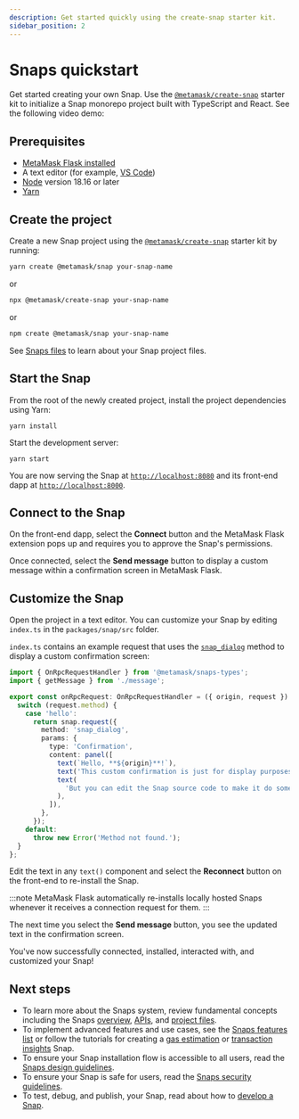 ```yaml
---
description: Get started quickly using the create-snap starter kit.
sidebar_position: 2
---
```



# Snaps quickstart

Get started creating your own Snap.
Use the [`@metamask/create-snap`](https://github.com/MetaMask/snaps/tree/main/packages/create-snap)
starter kit to initialize a Snap monorepo project built with TypeScript and React.
See the following video demo:

<YoutubeEmbed url="https://www.youtube.com/embed/qZRAryYwgdg?si=CeImIULgH3iD-FF0" />

## Prerequisites

- [MetaMask Flask installed](install-flask.md)
- A text editor (for example, [VS Code](https://code.visualstudio.com/))
- [Node](https://docs.npmjs.com/downloading-and-installing-node-js-and-npm) version 18.16 or later
- [Yarn](https://yarnpkg.com/)

## Create the project

Create a new Snap project using the [`@metamask/create-snap`](https://github.com/MetaMask/snaps/tree/main/packages/create-snap)
starter kit by running:

```bash
yarn create @metamask/snap your-snap-name
```

or

```bash
npx @metamask/create-snap your-snap-name
```

or

```bash
npm create @metamask/snap your-snap-name
```

See [Snaps files](../concepts/files.md) to learn about your Snap project files.

## Start the Snap

From the root of the newly created project, install the project dependencies using Yarn:

```shell
yarn install
```

Start the development server:

```shell
yarn start
```

You are now serving the Snap at [`http://localhost:8080`](http://localhost:8080/) and its front-end dapp at [`http://localhost:8000`](http://localhost:8000/).

## Connect to the Snap

On the front-end dapp, select the **Connect** button and the MetaMask Flask extension pops up and
requires you to approve the Snap's permissions.

Once connected, select the **Send message** button to display a custom message within a confirmation
screen in MetaMask Flask.

## Customize the Snap

Open the project in a text editor.
You can customize your Snap by editing `index.ts` in the `packages/snap/src` folder.

`index.ts` contains an example request that uses the
[`snap_dialog`](../reference/snaps-api.md#snapdialog) method to display a custom confirmation screen:

```ts
import { OnRpcRequestHandler } from '@metamask/snaps-types';
import { getMessage } from './message';

export const onRpcRequest: OnRpcRequestHandler = ({ origin, request }) => {
  switch (request.method) {
    case 'hello':
      return snap.request({
        method: 'snap_dialog',
        params: {
          type: 'Confirmation',
          content: panel([
            text(`Hello, **${origin}**!`),
            text('This custom confirmation is just for display purposes.'),
            text(
              'But you can edit the Snap source code to make it do something, if you want to!',
            ),
          ]),
        },
      });
    default:
      throw new Error('Method not found.');
  }
};
```

Edit the text in any `text()` component and select the **Reconnect** button
on the front-end to re-install the Snap.

:::note
MetaMask Flask automatically re-installs locally hosted Snaps whenever it receives a connection request
for them.
:::

The next time you select the **Send message** button, you see the updated text in the confirmation screen.

You've now successfully connected, installed, interacted with, and customized your Snap!

## Next steps

- To learn more about the Snaps system, review fundamental concepts including the Snaps
  [overview](../concepts/overview.md), [APIs](../concepts/apis.md), and
  [project files](../concepts/files.md).
- To implement advanced features and use cases, see the
  [Snaps features list](../index.mdx#what-can-you-do-with-a-snap) or follow the tutorials for
  creating a [gas estimation](../tutorials/gas-estimation.md) or
  [transaction insights](../tutorials/transaction-insights.md) Snap.
- To ensure your Snap installation flow is accessible to all users, read the
  [Snaps design guidelines](../concepts/design-guidelines.md).
- To ensure your Snap is safe for users, read the
  [Snaps security guidelines](../concepts/security-guidelines.md).
- To test, debug, and publish, your Snap, read about how to [develop a Snap](../how-to/develop-a-snap.md).
